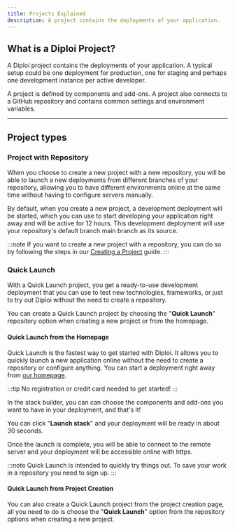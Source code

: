```yaml
---
title: Projects Explained
description: A project contains the deployments of your application.
---
```



## What is a Diploi Project?

A Diploi project contains the deployments of your application. A typical setup could be one deployment for production, one for staging and perhaps one development instance per active developer.

A project is defined by components and add-ons. A project also connects to a GitHub repository and contains common settings and environment variables.

***

## Project types

### Project with Repository

When you choose to create a new project with a new repository, you will be able to launch a new deployments from different branches of your repository, allowing you to have different environments online at the same time without having to configure servers manually.

<ImageToPNG src={CreateDeploymentRepository} alt="Selecting a branch to launch a new deployment"/>

By default, when you create a new project, a development deployment will be started, which you can use to start developing your application right away and will be active for 12 hours. This development deployment will use your repository's default branch main branch as its source.

:::note
If you want to create a new project with a repository, you can do so by following the steps in our [Creating a Project](/deploying/creating-a-project) guide.
:::

### Quick Launch

With a Quick Launch project, you get a ready-to-use development deployment that you can use to test new technologies, frameworks, or just to try out Diploi without the need to create a repository.

You can create a Quick Launch project by choosing the "**Quick Launch**" repository option when creating a new project or from the homepage. 

#### Quick Launch from the Homepage

Quick Launch is the fastest way to get started with Diploi. It allows you to quickly launch a new application online without the need to create a repository or configure anything. You can start a deployment right away from <a href="https://diploi.com/#StackBuilder" target="_blank">our homepage</a>.

:::tip
No registration or credit card needed to get started!
:::

<ImageToPNG src={QuickStartBuilder} alt="Quick launch builder"/>

In the stack builder, you can can choose the components and add-ons you want to have in your deployment, and that's it!

You can click "**Launch stack**" and your deployment will be ready in about 30 seconds.

<ImageToPNG src={QuickLaunchLoading} alt="Quick launch loading"/>

Once the launch is complete, you will be able to connect to the remote server and your deployment will be accessible online with https.

<ImageToPNG src={QuickLaunchHome} alt="Quick launch home"/>

:::note
Quick Launch is intended to quickly try things out. To save your work in a repository you need to sign up.
:::

#### Quick Launch from Project Creation

You can also create a Quick Launch project from the project creation page, all you need to do is choose the "**Quick Launch**" option from the repository options when creating a new project.

<ImageToPNG src={CreateProjectRepo} alt="Create Quick Launch Project"/>

<ContactInfo/>